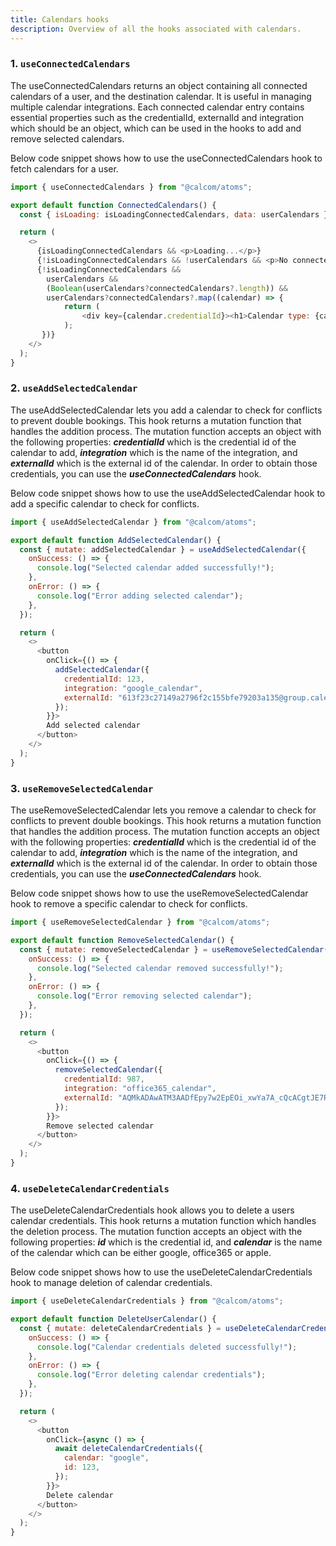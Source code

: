```yaml
---
title: Calendars hooks
description: Overview of all the hooks associated with calendars.
---
```


### 1. `useConnectedCalendars`

The useConnectedCalendars returns an object containing all connected calendars of a user, and the destination calendar. It is useful in managing multiple calendar integrations. Each connected calendar entry contains essential properties such as the credentialId, externalId and integration which should be an object, which can be used in the hooks to add and remove selected calendars.

Below code snippet shows how to use the useConnectedCalendars hook to fetch calendars for a user.

```js
import { useConnectedCalendars } from "@calcom/atoms";

export default function ConnectedCalendars() {
  const { isLoading: isLoadingConnectedCalendars, data: userCalendars } = useConnectedCalendars({});

  return (
    <>
      {isLoadingConnectedCalendars && <p>Loading...</p>}
      {!isLoadingConnectedCalendars && !userCalendars && <p>No connected calendars</p>}
      {!isLoadingConnectedCalendars &&
        userCalendars &&
        (Boolean(userCalendars?connectedCalendars?.length)) &&
        userCalendars?connectedCalendars?.map((calendar) => {
            return (
                <div key={calendar.credentialId}><h1>Calendar type: {calendar.integration.name}</h1></div>
            );
       })}
    </>
  );
}
```

### 2. `useAddSelectedCalendar`

The useAddSelectedCalendar lets you add a calendar to check for conflicts to prevent double bookings. This hook returns a mutation function that handles the addition process. The mutation function accepts an object with the following properties: **_credentialId_** which is the credential id of the calendar to add, **_integration_** which is the name of the integration, and **_externalId_** which is the external id of the calendar. In order to obtain those credentials, you can use the **_useConnectedCalendars_** hook.

Below code snippet shows how to use the useAddSelectedCalendar hook to add a specific calendar to check for conflicts.

```js
import { useAddSelectedCalendar } from "@calcom/atoms";

export default function AddSelectedCalendar() {
  const { mutate: addSelectedCalendar } = useAddSelectedCalendar({
    onSuccess: () => {
      console.log("Selected calendar added successfully!");
    },
    onError: () => {
      console.log("Error adding selected calendar");
    },
  });

  return (
    <>
      <button
        onClick={() => {
          addSelectedCalendar({
            credentialId: 123,
            integration: "google_calendar",
            externalId: "613f23c27149a2796f2c155bfe79203a135@group.calendar.google.com",
          });
        }}>
        Add selected calendar
      </button>
    </>
  );
}
```

### 3. `useRemoveSelectedCalendar`

The useRemoveSelectedCalendar lets you remove a calendar to check for conflicts to prevent double bookings. This hook returns a mutation function that handles the addition process. The mutation function accepts an object with the following properties: **_credentialId_** which is the credential id of the calendar to add, **_integration_** which is the name of the integration, and **_externalId_** which is the external id of the calendar. In order to obtain those credentials, you can use the **_useConnectedCalendars_** hook.

Below code snippet shows how to use the useRemoveSelectedCalendar hook to remove a specific calendar to check for conflicts.

```js
import { useRemoveSelectedCalendar } from "@calcom/atoms";

export default function RemoveSelectedCalendar() {
  const { mutate: removeSelectedCalendar } = useRemoveSelectedCalendar({
    onSuccess: () => {
      console.log("Selected calendar removed successfully!");
    },
    onError: () => {
      console.log("Error removing selected calendar");
    },
  });

  return (
    <>
      <button
        onClick={() => {
          removeSelectedCalendar({
            credentialId: 987,
            integration: "office365_calendar",
            externalId: "AQMkADAwATM3AADfEpy7w2EpEOi_xwYa7A_cQcACgtJE7RnHEeyisVq2Eq2ENs2gAAAhFDAAAA",
          });
        }}>
        Remove selected calendar
      </button>
    </>
  );
}
```

### 4. `useDeleteCalendarCredentials`

The useDeleteCalendarCredentials hook allows you to delete a users calendar credentials. This hook returns a mutation function which handles the deletion process. The mutation function accepts an object with the following properties: **_id_** which is the credential id, and **_calendar_** is the name of the calendar which can be either google, office365 or apple.

Below code snippet shows how to use the useDeleteCalendarCredentials hook to manage deletion of calendar credentials.

```js
import { useDeleteCalendarCredentials } from "@calcom/atoms";

export default function DeleteUserCalendar() {
  const { mutate: deleteCalendarCredentials } = useDeleteCalendarCredentials({
    onSuccess: () => {
      console.log("Calendar credentials deleted successfully!");
    },
    onError: () => {
      console.log("Error deleting calendar credentials");
    },
  });

  return (
    <>
      <button
        onClick={async () => {
          await deleteCalendarCredentials({
            calendar: "google",
            id: 123,
          });
        }}>
        Delete calendar
      </button>
    </>
  );
}
```
